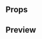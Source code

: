 
<Meta title="Loader|Pulse" component={LoaderPulse} />

## Props

<Props of={LoaderPulse} />

## Preview

<Preview>
  <Story name="LoaderPulse">
    <LoaderPulse
      size={select(
        'Size',
        {
          Small: 'S',
          Medium: 'M',
        },
        'S'
      )}
      color={select('Color', ['primary', 'accent', 'gray', 'white'], 'gray')}
      hasWrapper={boolean('Has wrapper?', true)}
    />
  </Story>
</Preview>
